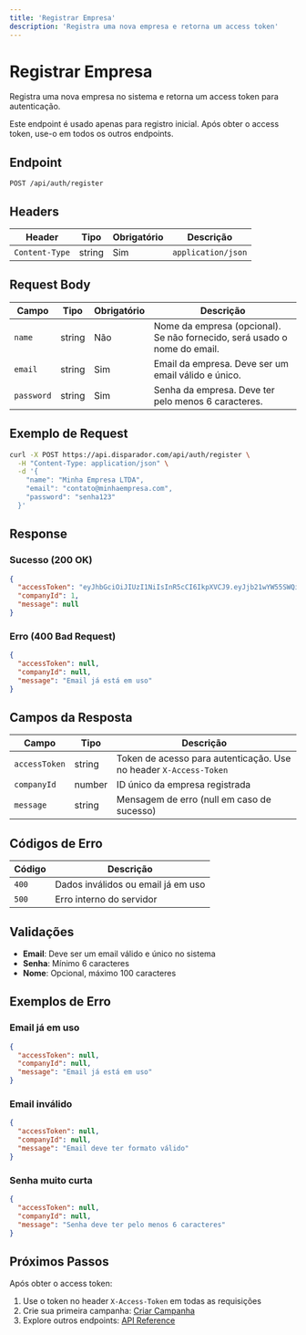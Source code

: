 ```yaml
---
title: 'Registrar Empresa'
description: 'Registra uma nova empresa e retorna um access token'
---
```


# Registrar Empresa

Registra uma nova empresa no sistema e retorna um access token para autenticação.

<Note>
  Este endpoint é usado apenas para registro inicial. Após obter o access token, use-o em todos os outros endpoints.
</Note>

## Endpoint

```http
POST /api/auth/register
```

## Headers

| Header | Tipo | Obrigatório | Descrição |
|--------|------|-------------|-----------|
| `Content-Type` | string | Sim | `application/json` |

## Request Body

| Campo | Tipo | Obrigatório | Descrição |
|-------|------|-------------|-----------|
| `name` | string | Não | Nome da empresa (opcional). Se não fornecido, será usado o nome do email. |
| `email` | string | Sim | Email da empresa. Deve ser um email válido e único. |
| `password` | string | Sim | Senha da empresa. Deve ter pelo menos 6 caracteres. |

## Exemplo de Request

```bash
curl -X POST https://api.disparador.com/api/auth/register \
  -H "Content-Type: application/json" \
  -d '{
    "name": "Minha Empresa LTDA",
    "email": "contato@minhaempresa.com",
    "password": "senha123"
  }'
```

## Response

### Sucesso (200 OK)

```json
{
  "accessToken": "eyJhbGciOiJIUzI1NiIsInR5cCI6IkpXVCJ9.eyJjb21wYW55SWQiOjEsImlhdCI6MTcwNTQ0NzIwMCwiZXhwIjoxNzA1NTMzNjAwfQ.example",
  "companyId": 1,
  "message": null
}
```

### Erro (400 Bad Request)

```json
{
  "accessToken": null,
  "companyId": null,
  "message": "Email já está em uso"
}
```

## Campos da Resposta

| Campo | Tipo | Descrição |
|-------|------|-----------|
| `accessToken` | string | Token de acesso para autenticação. Use no header `X-Access-Token` |
| `companyId` | number | ID único da empresa registrada |
| `message` | string | Mensagem de erro (null em caso de sucesso) |

## Códigos de Erro

| Código | Descrição |
|--------|-----------|
| `400` | Dados inválidos ou email já em uso |
| `500` | Erro interno do servidor |

## Validações

- **Email**: Deve ser um email válido e único no sistema
- **Senha**: Mínimo 6 caracteres
- **Nome**: Opcional, máximo 100 caracteres

## Exemplos de Erro

### Email já em uso
```json
{
  "accessToken": null,
  "companyId": null,
  "message": "Email já está em uso"
}
```

### Email inválido
```json
{
  "accessToken": null,
  "companyId": null,
  "message": "Email deve ter formato válido"
}
```

### Senha muito curta
```json
{
  "accessToken": null,
  "companyId": null,
  "message": "Senha deve ter pelo menos 6 caracteres"
}
```

## Próximos Passos

Após obter o access token:

1. Use o token no header `X-Access-Token` em todas as requisições
2. Crie sua primeira campanha: [Criar Campanha](/api-reference/campaigns/create)
3. Explore outros endpoints: [API Reference](/api-reference/campaigns/create) 